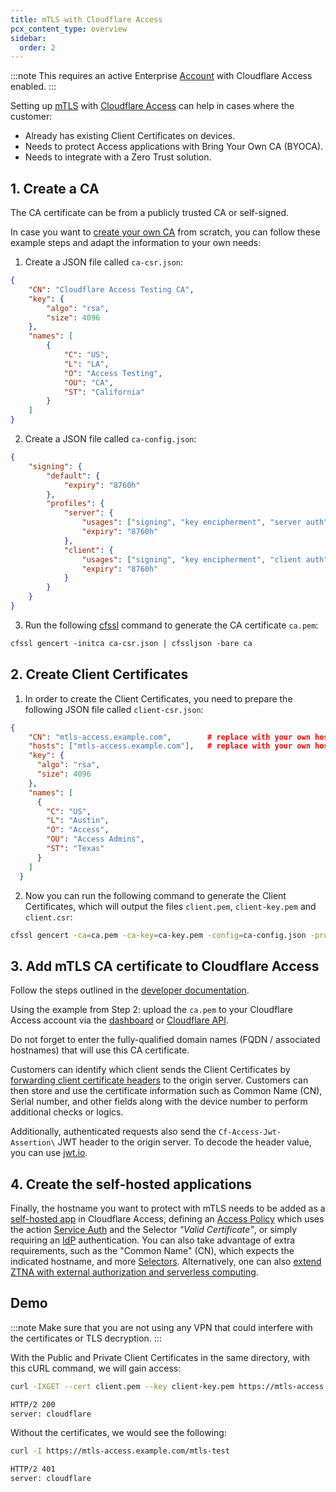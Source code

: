 ```yaml
---
title: mTLS with Cloudflare Access
pcx_content_type: overview
sidebar:
  order: 2
---
```


:::note
This requires an active Enterprise [Account](/fundamentals/setup/accounts-and-zones/#accounts) with Cloudflare Access enabled.
:::

Setting up [mTLS](/cloudflare-one/identity/devices/access-integrations/mutual-tls-authentication/) with [Cloudflare Access](/cloudflare-one/policies/access/) can help in cases where the customer:

- Already has existing Client Certificates on devices.
- Needs to protect Access applications with Bring Your Own CA (BYOCA).
- Needs to integrate with a Zero Trust solution.

## 1. Create a CA

The CA certificate can be from a publicly trusted CA or self-signed.

In case you want to [create your own CA](/cloudflare-one/identity/devices/access-integrations/mutual-tls-authentication/#test-mtls-using-cloudflare-pki) from scratch, you can follow these example steps and adapt the information to your own needs:

1. Create a JSON file called `ca-csr.json`:

```json
{
	"CN": "Cloudflare Access Testing CA",
	"key": {
		"algo": "rsa",
		"size": 4096
	},
	"names": [
		{
			"C": "US",
			"L": "LA",
			"O": "Access Testing",
			"OU": "CA",
			"ST": "California"
		}
	]
}
```

2. Create a JSON file called `ca-config.json`:

```json
{
	"signing": {
		"default": {
			"expiry": "8760h"
		},
		"profiles": {
			"server": {
				"usages": ["signing", "key encipherment", "server auth"],
				"expiry": "8760h"
			},
			"client": {
				"usages": ["signing", "key encipherment", "client auth"],
				"expiry": "8760h"
			}
		}
	}
}
```

3. Run the following [cfssl](/cloudflare-one/identity/devices/access-integrations/mutual-tls-authentication/#test-mtls-using-cloudflare-pki) command to generate the CA certificate `ca.pem`:

```txt
cfssl gencert -initca ca-csr.json | cfssljson -bare ca
```

## 2. Create Client Certificates

1. In order to create the Client Certificates, you need to prepare the following JSON file called `client-csr.json`:

```json
{
    "CN": "mtls-access.example.com",        # replace with your own hostname
    "hosts": ["mtls-access.example.com"],   # replace with your own hostname
    "key": {
      "algo": "rsa",
      "size": 4096
    },
    "names": [
      {
        "C": "US",
        "L": "Austin",
        "O": "Access",
        "OU": "Access Admins",
        "ST": "Texas"
      }
    ]
  }
```

2. Now you can run the following command to generate the Client Certificates, which will output the files `client.pem`, `client-key.pem` and `client.csr`:

```sh
cfssl gencert -ca=ca.pem -ca-key=ca-key.pem -config=ca-config.json -profile=client client-csr.json | cfssljson -bare client
```

## 3. Add mTLS CA certificate to Cloudflare Access

Follow the steps outlined in the [developer documentation](/cloudflare-one/identity/devices/access-integrations/mutual-tls-authentication/#add-mtls-authentication-to-your-access-configuration).

Using the example from Step 2: upload the `ca.pem` to your Cloudflare Access account via the [dashboard](/cloudflare-one/identity/devices/access-integrations/mutual-tls-authentication/#add-mtls-authentication-to-your-access-configuration) or [Cloudflare API](/api/resources/zero_trust/subresources/access/subresources/certificates/methods/create/).

Do not forget to enter the fully-qualified domain names (FQDN / associated hostnames) that will use this CA certificate.

Customers can identify which client sends the Client Certificates by [forwarding client certificate headers](/cloudflare-one/identity/devices/access-integrations/mutual-tls-authentication/#forward-a-client-certificate) to the origin server. Customers can then store and use the certificate information such as Common Name (CN), Serial number, and other fields along with the device number to perform additional checks or logics.

Additionally, authenticated requests also send the `Cf-Access-Jwt-Assertion\` JWT header to the origin server. To decode the header value, you can use [jwt.io](https://jwt.io/).

## 4. Create the self-hosted applications

Finally, the hostname you want to protect with mTLS needs to be added as a [self-hosted app](/cloudflare-one/applications/configure-apps/self-hosted-public-app/) in Cloudflare Access, defining an [Access Policy](/cloudflare-one/policies/access/) which uses the action [Service Auth](/cloudflare-one/policies/access/#service-auth) and the Selector _"Valid Certificate"_, or simply requiring an [IdP](/cloudflare-one/identity/idp-integration/) authentication. You can also take advantage of extra requirements, such as the "Common Name" (CN), which expects the indicated hostname, and more [Selectors](/cloudflare-one/policies/access/#selectors). Alternatively, one can also [extend ZTNA with external authorization and serverless computing](/reference-architecture/diagrams/sase/augment-access-with-serverless/).

## Demo

:::note
Make sure that you are not using any VPN that could interfere with the certificates or TLS decryption.
:::

With the Public and Private Client Certificates in the same directory, with this cURL command, we will gain access:

```sh
curl -IXGET --cert client.pem --key client-key.pem https://mtls-access.example.com/
```

```txt output
HTTP/2 200
server: cloudflare
```

Without the certificates, we would see the following:

```sh
curl -I https://mtls-access.example.com/mtls-test
```

```txt output
HTTP/2 401
server: cloudflare
```
